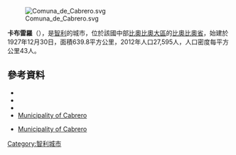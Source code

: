 [[Image:Comuna_de_Cabrero.svg|right]]

{{Coord|37|2|S|72|24|W|display=title}}

'''卡布雷羅'''（{{lang-es|Cabrero}}），是[[智利|智利]]的城市，位於該國中部[[比奧比奧大區|比奧比奧大區]]的[[比奧比奧省|比奧比奧省]]，始建於1927年12月30日，面積639.8平方公里，2012年人口27,595人，人口密度每平方公里43人。

==參考資料==
*{{Cite web |url = http://www.cabrero.cl/ |title = Asociación Chilena de Municipalidades |accessdate = 7 February 2011 |language = es |archive-date = 2008-01-10 |archive-url = https://web.archive.org/web/20080110012240/http://www.cabrero.cl/ |dead-url = yes }}
*{{Cite web |url = http://www.cabrero.cl/ |title = Municipality of Cabrero |accessdate = 7 February 2011 |language = es |archive-date = 2008-01-10 |archive-url = https://web.archive.org/web/20080110012240/http://www.cabrero.cl/ |dead-url = yes }}
*{{Cite web |url= http://www.ine.cl/canales/chile_estadistico/censos_poblacion_vivienda/censo_pobl_vivi.php |title= National Statistics Institute |accessdate= 13 December 2010 |language= es |archive-date= 2019-01-06 |archive-url= https://web.archive.org/web/20190106234357/http://www.ine.cl/404.html?aspxerrorpath=%2Fcanales%2Fchile_estadistico%2Fcensos_poblacion_vivienda%2Fcenso_pobl_vivi.php |dead-url= no }}
*[http://www.cabrero.cl/ Municipality of Cabrero]{{Wayback|url=http://www.cabrero.cl/ |date=20080110012240 }}
* {{es icon}} [http://www.cabrero.cl Municipality of Cabrero]{{Wayback|url=http://www.cabrero.cl/ |date=20080110012240 }}

{{Chile-geo-stub}}
[[Category:智利城市|Category:智利城市]]